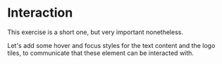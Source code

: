 # Interaction

This exercise is a short one, but very important nonetheless.

Let's add some hover and focus styles for the text content and the logo tiles, to communicate that these element can be interacted with.
